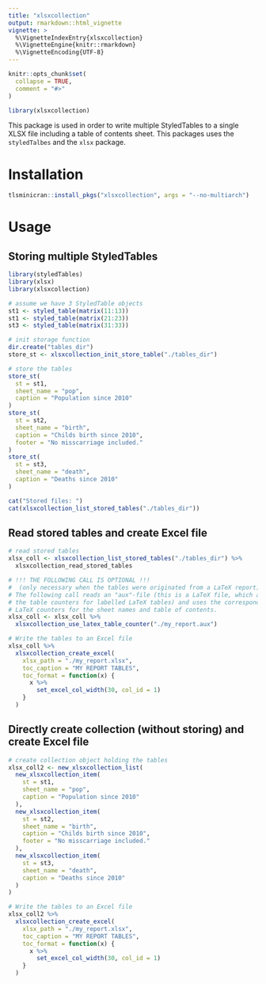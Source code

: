 ```yaml
---
title: "xlsxcollection"
output: rmarkdown::html_vignette
vignette: >
  %\VignetteIndexEntry{xlsxcollection}
  %\VignetteEngine{knitr::rmarkdown}
  %\VignetteEncoding{UTF-8}
---
```


```r
knitr::opts_chunk$set(
  collapse = TRUE,
  comment = "#>"
)
```

```r
library(xlsxcollection)
```

This package is used in order to write multiple StyledTables to
a single XLSX file including a table of contents sheet.
This packages uses the `styledTalbes` and the `xlsx` package.

# Installation

```r
tlsminicran::install_pkgs("xlsxcollection", args = "--no-multiarch")
```

# Usage

## Storing multiple StyledTables

```r
library(styledTables)
library(xlsx)
library(xlsxcollection)

# assume we have 3 StyledTable objects
st1 <- styled_table(matrix(11:13))
st1 <- styled_table(matrix(21:23))
st3 <- styled_table(matrix(31:33))

# init storage function
dir.create("tables_dir")
store_st <- xlsxcollection_init_store_table("./tables_dir")

# store the tables
store_st(
  st = st1,
  sheet_name = "pop",
  caption = "Population since 2010"
)
store_st(
  st = st2,
  sheet_name = "birth",
  caption = "Childs birth since 2010",
  footer = "No misscarriage included."
)
store_st(
  st = st3,
  sheet_name = "death",
  caption = "Deaths since 2010"
)

cat("Stored files: ")
cat(xlsxcollection_list_stored_tables("./tables_dir"))
```

## Read stored tables and create Excel file

```r
# read stored tables
xlsx_coll <- xlsxcollection_list_stored_tables("./tables_dir") %>%
  xlsxcollection_read_stored_tables

# !!! THE FOLLOWING CALL IS OPTIONAL !!!
#  (only necessary when the tables were originated from a LaTeX report):
# The following call reads an "aux"-file (this is a LaTeX file, which also holds
# the table counters for labelled LaTeX tables) and uses the corresponding
# LaTeX counters for the sheet names and table of contents.
xlsx_coll <- xlsx_coll %>%
  xlsxcollection_use_latex_table_counter("./my_report.aux")

# Write the tables to an Excel file
xlsx_coll %>%
  xlsxcollection_create_excel(
    xlsx_path = "./my_report.xlsx",
    toc_caption = "MY REPORT TABLES",
    toc_format = function(x) {
      x %>%
        set_excel_col_width(30, col_id = 1)
    }
  )
```

## Directly create collection (without storing) and create Excel file

```r
# create collection object holding the tables
xlsx_coll2 <- new_xlsxcollection_list(
  new_xlsxcollection_item(
    st = st1,
    sheet_name = "pop",
    caption = "Population since 2010"
  ),
  new_xlsxcollection_item(
    st = st2,
    sheet_name = "birth",
    caption = "Childs birth since 2010",
    footer = "No misscarriage included."
  ),
  new_xlsxcollection_item(
    st = st3,
    sheet_name = "death",
    caption = "Deaths since 2010"
  )
)

# Write the tables to an Excel file
xlsx_coll2 %>%
  xlsxcollection_create_excel(
    xlsx_path = "./my_report.xlsx",
    toc_caption = "MY REPORT TABLES",
    toc_format = function(x) {
      x %>%
        set_excel_col_width(30, col_id = 1)
    }
  )
```
